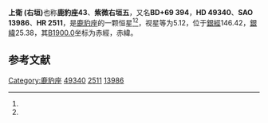 {{Starbox begin
| name = 鹿豹座43
}}
{{Starbox observe
| epoch = [[J2000.0|J2000.0]]
| constell = [[鹿豹座|鹿豹座]]<ref name=SIMBAD>{{cite web
 | url=http://simbad.u-strasbg.fr/simbad/sim-id?Ident=HR+2511
 | title=Pulsating variable Star
 | publisher=Centre de Données astronomiques de Strasbourg
 | work=SIMBAD
 | accessdate=2012-07-13
 | archive-date=2019-09-16
 | archive-url=https://web.archive.org/web/20190916000747/http://simbad.u-strasbg.fr/simbad/sim-id?Ident=HR+2511
 | dead-url=no
 }}</ref><ref name=DATA>{{cite web
 | url=http://vizier.u-strasbg.fr/viz-bin/VizieR-5?-out.add=.&-source=5050&-corr=PK=HR&-out.max=9999&HR=2511
 | title=VizieR Detailed Page
 | accessdate=2012-07-13
 | archive-date=2016-03-04
 | archive-url=https://web.archive.org/web/20160304194558/http://vizier.u-strasbg.fr/viz-bin/VizieR-5?-out.add=.&-source=5050&-corr=PK=HR&-out.max=9999&HR=2511
 | dead-url=no
 }}</ref>
| 星官 = 
| ra = {{RA|6|53|42.2}}<ref name=SIMBAD /><ref name=DATA />
| dec = {{DEC|+68|53|18}}<ref name=SIMBAD /><ref name=DATA />
| appmag_v = 5.12<ref name=SIMBAD /><ref name=DATA />
}}
{{Starbox character
| class = B7III<ref name=SIMBAD /><ref name=DATA />
| b-v = -0.13<ref name=SIMBAD /><ref name=DATA />
| u-b = -0.43<ref name=SIMBAD /><ref name=DATA />
| r-i = <ref name=SIMBAD /><ref name=DATA />
| variable = 
}}
{{Starbox astrometry
| radial_v = -0.43
| prop_mo_ra = -21
| parallax = 0.002
| p_error = 
}}
{{Starbox catalog
| names =BD+69 394，[[SAO星表|SAO]] 13986，[[HD星表|HD]] 49340，[[HR星表|HR]] 2511}}
{{Starbox reference |Simbad=HR+2511}}
{{Starbox end}}

'''上衛 (右垣)'''也称'''鹿豹座43'''、'''紫微右垣五'''，又名'''BD+69 394'''，'''HD 49340'''、'''SAO 13986'''、'''HR 2511'''，是[[鹿豹座|鹿豹座]]的一颗恒星<ref name=SIMBAD /><ref name=DATA />，视星等为5.12，位于[[銀道座標系|銀經]]146.42，[[銀道座標系|銀緯]]25.38，其[[B1900.0|B1900.0]]坐标为赤經{{RA|6|42|55.3}}，赤緯{{DEC|+69|25.38|17}}。

== 参考文献 ==
{{reflist}}

{{star-stub}}

{{鹿豹座恒星}}
[[Category:鹿豹座|Category:鹿豹座]]
[[Category:HD和HDE天體|49340]]
[[Category:HR天體|2511]]
[[Category:SAO天體|13986]]